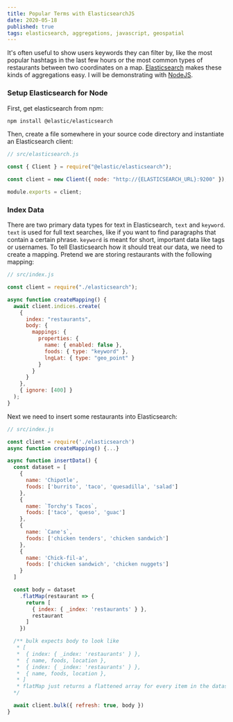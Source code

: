 ```yaml
---
title: Popular Terms with ElasticsearchJS
date: 2020-05-18
published: true
tags: elasticsearch, aggregations, javascript, geospatial
---
```


It's often useful to show users keywords they can filter by, like the most popular hashtags in the last few hours or the most common types of restaurants between two coordinates on a map. [Elasticsearch](https://www.elastic.co) makes these kinds of aggregations easy. I will be demonstrating with [NodeJS](https://nodejs.org/en/).

### Setup Elasticsearch for Node

First, get elasticsearch from npm:

```bash
npm install @elastic/elasticsearch
```

Then, create a file somewhere in your source code directory and instantiate an Elasticsearch client:

```js
// src/elasticsearch.js

const { Client } = require("@elastic/elasticsearch");

const client = new Client({ node: "http://{ELASTICSEARCH_URL}:9200" });

module.exports = client;
```

### Index Data

There are two primary data types for text in Elasticsearch, `text` and `keyword`. `text` is used for full text searches, like if you want to find paragraphs that contain a certain phrase. `keyword` is meant for short, important data like tags or usernames. To tell Elasticsearch how it should treat our data, we need to create a mapping. Pretend we are storing restaurants with the following mapping:

```js
// src/index.js

const client = require("./elasticsearch");

async function createMapping() {
  await client.indices.create(
    {
      index: "restaurants",
      body: {
        mappings: {
          properties: {
            name: { enabled: false },
            foods: { type: "keyword" },
            lngLat: { type: "geo_point" }
          }
        }
      }
    },
    { ignore: [400] }
  );
}
```

Next we need to insert some restaurants into Elasticsearch:

```js
// src/index.js

const client = require('./elasticsearch')
async function createMapping() {...}

async function insertData() {
  const dataset = [
    {
      name: 'Chipotle',
      foods: ['burrito', 'taco', 'quesadilla', 'salad']
    },
    {
      name: `Torchy's Tacos`,
      foods: ['taco', 'queso', 'guac']
    },
    {
      name: `Cane's`,
      foods: ['chicken tenders', 'chicken sandwich']
    },
    {
      name: 'Chick-fil-a',
      foods: ['chicken sandwich', 'chicken nuggets']
    }
  ]

  const body = dataset
    .flatMap(restaurant => {
      return [
        { index: { _index: 'restaurants' } },
        restaurant
      ]
    })

  /** bulk expects body to look like
   * [
   *  { index: { _index: 'restaurants' } },
   *  { name, foods, location },
   *  { index: { _index: 'restaurants' } },
   *  { name, foods, location },
   * ]
   * flatMap just returns a flattened array for every item in the dataset
  */

  await client.bulk({ refresh: true, body })
}
```
